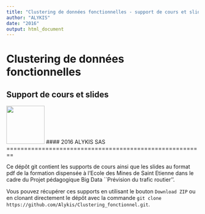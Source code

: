 ```yaml
---
title: "Clustering de données fonctionnelles - support de cours et slides"
author: "ALYKIS"
date: "2016"
output: html_document
---
```

# Clustering de données fonctionnelles 
## Support de cours et slides
<img src="alykis_logo.png" width="100px" />
#### 2016 ALYKIS SAS
========================================================

Ce dépôt git contient les supports de cours ainsi que les slides au format pdf de la formation dispensée à l'Ecole des Mines de Saint Etienne dans le cadre du Projet pédagogique Big Data ``Prévision du trafic routier''.

Vous pouvez récupérer ces supports en utilisant le bouton `Download ZIP` ou en clonant directement le dépôt avec la commande `git clone https://github.com/Alykis/Clustering_fonctionnel.git`.